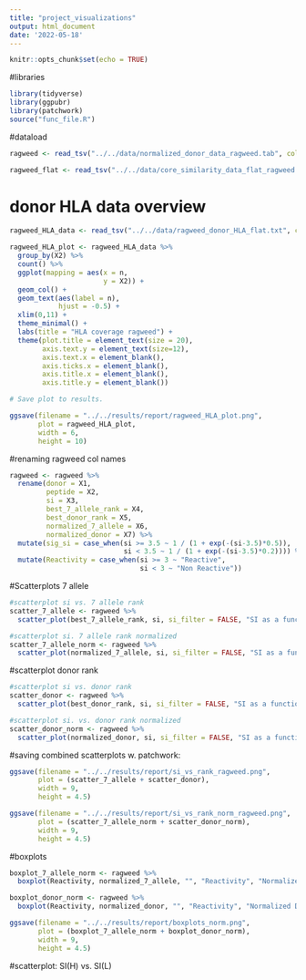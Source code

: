 ```yaml
---
title: "project_visualizations"
output: html_document
date: '2022-05-18'
---
```


```r
knitr::opts_chunk$set(echo = TRUE)
```

#libraries
```r
library(tidyverse)
library(ggpubr)
library(patchwork)
source("func_file.R")
```

#dataload
```r
ragweed <- read_tsv("../../data/normalized_donor_data_ragweed.tab", col_names = FALSE)

ragweed_flat <- read_tsv("../../data/core_similarity_data_flat_ragweed.tab", col_names = TRUE)
```

# donor HLA data overview
```r
ragweed_HLA_data <- read_tsv("../../data/ragweed_donor_HLA_flat.txt", col_names = FALSE)

ragweed_HLA_plot <- ragweed_HLA_data %>% 
  group_by(X2) %>% 
  count() %>% 
  ggplot(mapping = aes(x = n,
                       y = X2)) +
  geom_col() +
  geom_text(aes(label = n), 
            hjust = -0.5) +
  xlim(0,11) +
  theme_minimal() +
  labs(title = "HLA coverage ragweed") +
  theme(plot.title = element_text(size = 20),
        axis.text.y = element_text(size=12),
        axis.text.x = element_blank(),
        axis.ticks.x = element_blank(), 
        axis.title.x = element_blank(),
        axis.title.y = element_blank())

# Save plot to results.

ggsave(filename = "../../results/report/ragweed_HLA_plot.png", 
       plot = ragweed_HLA_plot,
       width = 6,
       height = 10)
```

#renaming ragweed col names
```r
ragweed <- ragweed %>% 
  rename(donor = X1, 
         peptide = X2, 
         si = X3, 
         best_7_allele_rank = X4, 
         best_donor_rank = X5, 
         normalized_7_allele = X6, 
         normalized_donor = X7) %>% 
  mutate(sig_si = case_when(si >= 3.5 ~ 1 / (1 + exp(-(si-3.5)*0.5)), 
                            si < 3.5 ~ 1 / (1 + exp(-(si-3.5)*0.2)))) %>% 
  mutate(Reactivity = case_when(si >= 3 ~ "Reactive", 
                                si < 3 ~ "Non Reactive"))

```

#Scatterplots 7 allele
```r
#scatterplot si vs. 7 allele rank
scatter_7_allele <- ragweed %>% 
  scatter_plot(best_7_allele_rank, si, si_filter = FALSE, "SI as a function of 7 allele rank", "7 allele rank", "SI")

#scatterplot si. 7 allele rank normalized
scatter_7_allele_norm <- ragweed %>% 
  scatter_plot(normalized_7_allele, si, si_filter = FALSE, "SI as a function of normalized 7 allele rank", "Normalized 7 allele rank", "SI")

```

#scatterplot donor rank 
```r
#scatterplot si vs. donor rank 
scatter_donor <- ragweed %>% 
  scatter_plot(best_donor_rank, si, si_filter = FALSE, "SI as a function of donor rank", "Donor rank", "")

#scatterplot si. vs. donor rank normalized
scatter_donor_norm <- ragweed %>% 
  scatter_plot(normalized_donor, si, si_filter = FALSE, "SI as a function of normalized donor rank", "Normalized donor rank", "")
```

#saving combined scatterplots w. patchwork: 
```r
ggsave(filename = "../../results/report/si_vs_rank_ragweed.png",
       plot = (scatter_7_allele + scatter_donor),
       width = 9,
       height = 4.5)

ggsave(filename = "../../results/report/si_vs_rank_norm_ragweed.png", 
       plot = (scatter_7_allele_norm + scatter_donor_norm),
       width = 9, 
       height = 4.5)
```

#boxplots
```r
boxplot_7_allele_norm <- ragweed %>% 
  boxplot(Reactivity, normalized_7_allele, "", "Reactivity", "Normalized 7 allele rank")

boxplot_donor_norm <- ragweed %>% 
  boxplot(Reactivity, normalized_donor, "", "Reactivity", "Normalized Donor Rank" )

ggsave(filename = "../../results/report/boxplots_norm.png", 
       plot = (boxplot_7_allele_norm + boxplot_donor_norm),
       width = 9, 
       height = 4.5)

```


#scatterplot: SI(H) vs. SI(L)
```r

```


